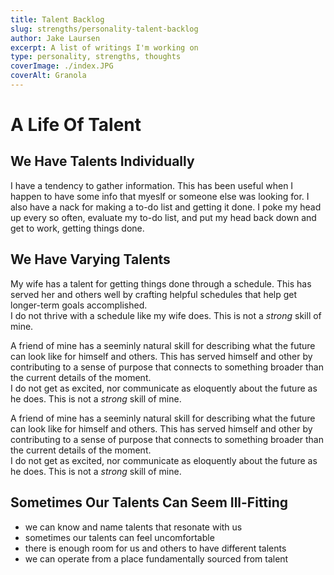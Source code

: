 ```yaml
---
title: Talent Backlog
slug: strengths/personality-talent-backlog
author: Jake Laursen
excerpt: A list of writings I'm working on
type: personality, strengths, thoughts
coverImage: ./index.JPG
coverAlt: Granola
---
```


# A Life Of Talent

## We Have Talents Individually

I have a tendency to gather information. This has been useful when I happen to have some info that myeslf or someone else was looking for.
I also have a nack for making a to-do list and getting it done. I poke my head up every so often, evaluate my to-do list, and put my head back down and get to work, getting things done.

## We Have Varying Talents

My wife has a talent for getting things done through a schedule. This has served her and others well by crafting helpful schedules that help get longer-term goals accomplished.  
I do not thrive with a schedule like my wife does. This is not a _strong_ skill of mine.

A friend of mine has a seeminly natural skill for describing what the future can look like for himself and others. This has served himself and other by contributing to a sense of purpose that connects to something broader than the current details of the moment.  
I do not get as excited, nor communicate as eloquently about the future as he does. This is not a _strong_ skill of mine.

A friend of mine has a seeminly natural skill for describing what the future can look like for himself and others. This has served himself and other by contributing to a sense of purpose that connects to something broader than the current details of the moment.  
I do not get as excited, nor communicate as eloquently about the future as he does. This is not a _strong_ skill of mine.

## Sometimes Our Talents Can Seem Ill-Fitting

- we can know and name talents that resonate with us
- sometimes our talents can feel uncomfortable
- there is enough room for us and others to have different talents
- we can operate from a place fundamentally sourced from talent
